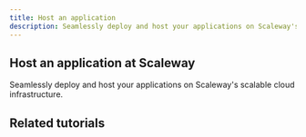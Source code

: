 ```yaml
---
title: Host an application
description: Seamlessly deploy and host your applications on Scaleway's scalable cloud infrastructure.
---
```


## Host an application at Scaleway
Seamlessly deploy and host your applications on Scaleway's scalable cloud infrastructure.

<Grid>
    <SummaryCard
        title="Placeholder"
        icon="rocket"
        description="Placeholder"
        label="Read more"
        url="/use-cases/"
    />
    <SummaryCard
        title="Placeholder"
        icon="rocket"
        description="Placeholder"
        label="Read more"
        url="/use-cases/"
    />
</Grid>

## Related tutorials

<UseCaseList category="application-hosting" />
